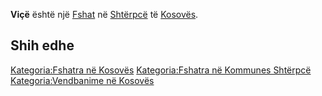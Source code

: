 {{Fshat në Kosovës
 | Emri                = Viçë
| sqi_D_name = Viçë
| sqi_D_FULL_NAME_RO = Viçë
| sqi_D_FULL_NAME_ND_RO = Vice
| sqi_D_SORT_NAME_RG = VICE
| sqi_D_FULL_NAME_RG = Viçë
| sqi_D_FULL_NAME_ND_RG = Vice
| sqi_V_name = Viqë
| sqi_V_FULL_NAME_RO = Viqë
| sqi_V_FULL_NAME_ND_RO = Viqe
| sqi_V_SORT_NAME_RG = VIQE
| sqi_V_FULL_NAME_RG = Viqë
| sqi_V_FULL_NAME_ND_RG = Viqe
| srp_N_name = Viča
| srp_N_FULL_NAME_RO = Viča
| srp_N_FULL_NAME_ND_RO = Vica
| srp_N_SORT_NAME_RG = VICA
| srp_N_FULL_NAME_RG = Viča
| srp_N_FULL_NAME_ND_RG = Vica
| srp_NS_name = Вича
| srp_NS_FULL_NAME_RO = Вича
| srp_NS_FULL_NAME_ND_RO = Вича
| srp_NS_SORT_NAME_RG = ВИЧА
| srp_NS_FULL_NAME_RG = Вича
| srp_NS_FULL_NAME_ND_RG = Вича

 | Emri (Rasa dhanore) = 
 | Figura              = 
 | Shteti              = Kosovo
 | Komuna              = Shtërpcë
 | Kodi postar         = 
 | Sipërfaqja          = 

 | Popullsia           = 

 | Regj. i popullsisë  = 
 | Dend. e popullsisë  = 
 | Faqja zyrtare       = 
 <!--- Koordinatat ----> 
 | Gjerësia            = 42.265833
 | Gjatësia            = 21.080556
 | Lartësia            = 
}}
'''Viçë''' është një [[Fshat]] në [[Shtërpcë]] të [[Kosovës]].

<!-- == Gjeografia == -->
<!-- == Historia == -->
<!-- == Demografia == -->
== Shih edhe ==
{{Komuna Shtërpcë}}
{{Kosovo-Administrata-Cung}}

[[Kategoria:Fshatra në Kosovës]]
[[Kategoria:Fshatra në Kommunes Shtërpcë]]
[[Kategoria:Vendbanime në Kosovës]]